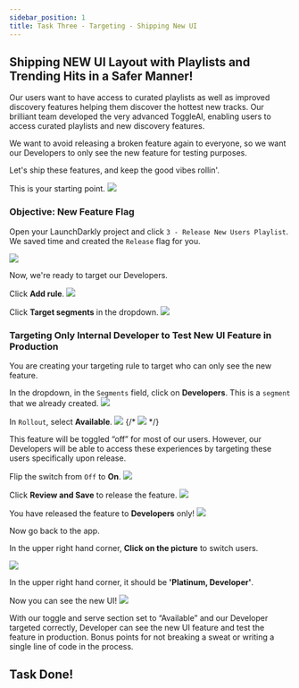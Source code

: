 ```yaml
---
sidebar_position: 1
title: Task Three - Targeting - Shipping New UI
---
```


## Shipping NEW UI Layout with Playlists and Trending Hits in a Safer Manner!

Our users want to have access to curated playlists as well as improved discovery features helping them discover the hottest new tracks. Our brilliant team developed the very advanced ToggleAI, enabling users to access curated playlists and new discovery features.

We want to avoid releasing a broken feature again to everyone, so we want our Developers to only see the new feature for testing purposes.

Let's ship these features, and keep the good vibes rollin'.

This is your starting point.
<img src='/release2/9.png' />

### Objective\: New Feature Flag
Open your LaunchDarkly project and click `3 - Release New Users Playlist`. We saved time and created the `Release` flag for you.

<img src='/targeting/1.png' />

Now, we're ready to target our Developers.

Click **Add rule**.
<img src='/targeting/2.png' />

Click **Target segments** in the dropdown.
<img src='/targeting/3.png' />


### Targeting Only Internal Developer to Test New UI Feature in Production



You are creating your targeting rule to target who can only see the new feature.

In the dropdown, in the `Segments` field, click on **Developers**. This is a `segment` that we already created.
<img src='/targeting/4.png' />

In `Rollout`, select **Available**.
<img src='/targeting/5.png' />
{/* <img src='/targeting/6.png' /> */}

This feature will be toggled “off” for most of our users.  However, our Developers will be able to access these experiences by targeting these users specifically upon release.

Flip the switch from `Off` to **On**.
<img src='/targeting/7.png' />

Click **Review and Save** to release the feature.
<img src='/targeting/8.png' />

You have released the feature to **Developers** only!
<img src='/targeting/9.png' />

Now go back to the app.

In the upper right hand corner,  **Click on the picture** to switch users.

<img src='/newUIStandardUser.png' />

In the upper right hand corner, it should be  **'Platinum, Developer'**.

Now you can see the new UI!
<img src='/newUIDeveloperOnly.png' />

With our toggle and serve section set to “Available” and our Developer targeted correctly, Developer can see the new UI feature and test the feature in production. Bonus points for not breaking a sweat or writing a single line of code in the process.

## Task Done!

